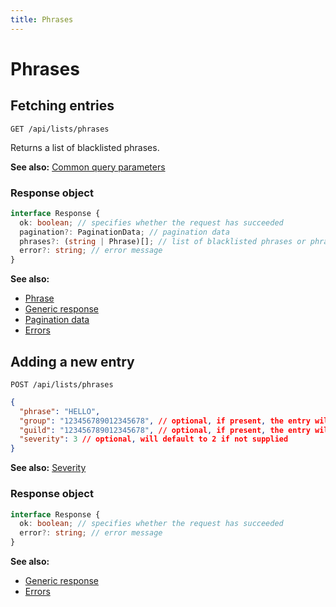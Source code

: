 ```yaml
---
title: Phrases
---
```



# Phrases

## Fetching entries

```
GET /api/lists/phrases
```

Returns a list of blacklisted phrases.

**See also:** [Common query parameters](/docs/http-api/intro#common-query-parameters)

### Response object

```ts
interface Response {
  ok: boolean; // specifies whether the request has succeeded
  pagination?: PaginationData; // pagination data
  phrases?: (string | Phrase)[]; // list of blacklisted phrases or phrase entries
  error?: string; // error message
}
```

**See also:**

- [Phrase](/docs/objects/Phrase)
- [Generic response](/docs/http-api/intro#generic-api-response)
- [Pagination data](/docs/http-api/intro#pagination)
- [Errors](/docs/http-api/errors)

## Adding a new entry

```
POST /api/lists/phrases
```

```json
{
  "phrase": "HELLO",
  "group": "123456789012345678", // optional, if present, the entry will be added to this group's blacklist
  "guild": "123456789012345678", // optional, if present, the entry will be added to this guild's blacklist
  "severity": 3 // optional, will default to 2 if not supplied
}
```

**See also:** [Severity](/docs/objects/Severity)

### Response object

```ts
interface Response {
  ok: boolean; // specifies whether the request has succeeded
  error?: string; // error message
}
```

**See also:**

- [Generic response](/docs/http-api/intro#generic-api-response)
- [Errors](/docs/http-api/errors)
